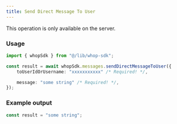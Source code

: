 ```yaml
---
title: Send Direct Message To User
---
```

<Note>This operation is only available on the server.</Note>
### Usage

```typescript
import { whopSdk } from "@/lib/whop-sdk";

const result = await whopSdk.messages.sendDirectMessageToUser({
	toUserIdOrUsername: "xxxxxxxxxxx" /* Required! */,

	message: "some string" /* Required! */,
});

```

### Example output

```typescript
const result = "some string";

```
